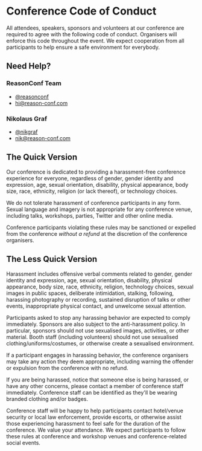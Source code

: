 # Conference Code of Conduct

All attendees, speakers, sponsors and volunteers at our conference are
required to agree with the following code of conduct. Organisers will
enforce this code throughout the event. We expect cooperation from all
participants to help ensure a safe environment for everybody.

## Need Help?

### ReasonConf Team
- [@reasonconf](https://twitter.com/reasonconf)
- [hi@reason-conf.com](mailto:hi@reason-conf.com)

### Nikolaus Graf
- [@nikgraf](https://twitter.com/nikgraf)
- [nik@reason-conf.com](mailto:nik@reason-conf.com)

## The Quick Version

Our conference is dedicated to providing a harassment-free conference
experience for everyone, regardless of gender, gender identity and
expression, age, sexual orientation, disability, physical appearance,
body size, race, ethnicity, religion (or lack thereof), or technology
choices.

We do not tolerate harassment of conference participants in
any form. Sexual language and imagery is not appropriate for any
conference venue, including talks, workshops, parties, Twitter and
other online media.

Conference participants violating these rules may
be sanctioned or expelled from the conference _without a refund_ at
the discretion of the conference organisers.

## The Less Quick Version

Harassment includes offensive verbal comments related to gender,
gender identity and expression, age, sexual orientation, disability,
physical appearance, body size, race, ethnicity, religion, technology
choices, sexual images in public spaces, deliberate intimidation,
stalking, following, harassing photography or recording, sustained
disruption of talks or other events, inappropriate physical contact,
and unwelcome sexual attention.

Participants asked to stop any harassing behavior are expected to
comply immediately.  Sponsors are also subject to the anti-harassment
policy. In particular, sponsors should not use sexualised images,
activities, or other material. Booth staff (including volunteers)
should not use sexualised clothing/uniforms/costumes, or otherwise
create a sexualised environment.

If a participant engages in harassing behavior, the conference
organisers may take any action they deem appropriate, including
warning the offender or expulsion from the conference with no refund.

If you are being harassed, notice that someone else is being
harassed, or have any other concerns, please contact a member of
conference staff immediately. Conference staff can be identified
as they'll be wearing branded clothing and/or badges.

Conference staff will be happy to help participants contact
hotel/venue security or local law enforcement, provide escorts,
or otherwise assist those experiencing harassment to feel safe
for the duration of the conference. We value your attendance. We
expect participants to follow these rules at conference and
workshop venues and conference-related social events.
